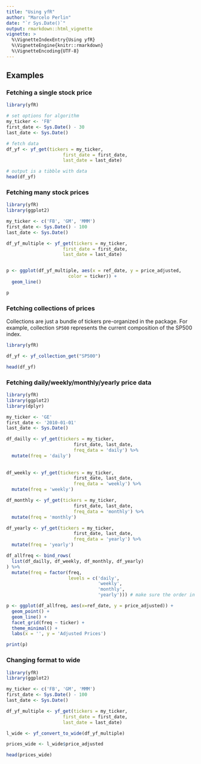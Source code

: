```yaml
---
title: "Using yfR"
author: "Marcelo Perlin"
date: "`r Sys.Date()`"
output: rmarkdown::html_vignette
vignette: >
  %\VignetteIndexEntry{Using yfR}
  %\VignetteEngine{knitr::rmarkdown}
  %\VignetteEncoding{UTF-8}
---
```


## Examples

### Fetching a single stock price

```r
library(yfR)

# set options for algorithm
my_ticker <- 'FB'
first_date <- Sys.Date() - 30
last_date <- Sys.Date()

# fetch data
df_yf <- yf_get(tickers = my_ticker, 
                     first_date = first_date,
                     last_date = last_date)

# output is a tibble with data
head(df_yf)
```

### Fetching many stock prices

```r
library(yfR)
library(ggplot2)

my_ticker <- c('FB', 'GM', 'MMM')
first_date <- Sys.Date() - 100
last_date <- Sys.Date()

df_yf_multiple <- yf_get(tickers = my_ticker, 
                     first_date = first_date,
                     last_date = last_date)


p <- ggplot(df_yf_multiple, aes(x = ref_date, y = price_adjusted,
                       color = ticker)) + 
  geom_line()

p

```


### Fetching collections of prices

Collections are just a bundle of tickers pre-organized in the package. For example, collection `SP500` represents the current composition of the SP500 index. 

```r
library(yfR)

df_yf <- yf_collection_get("SP500")

head(df_yf)
```


### Fetching daily/weekly/monthly/yearly price data 

```r
library(yfR)
library(ggplot2)
library(dplyr)

my_ticker <- 'GE'
first_date <- '2010-01-01'
last_date <- Sys.Date()

df_dailly <- yf_get(tickers = my_ticker, 
                         first_date, last_date, 
                         freq_data = 'daily') %>%
  mutate(freq = 'daily')
  
  
df_weekly <- yf_get(tickers = my_ticker, 
                         first_date, last_date, 
                         freq_data = 'weekly') %>%
  mutate(freq = 'weekly')

df_monthly <- yf_get(tickers = my_ticker, 
                         first_date, last_date, 
                         freq_data = 'monthly') %>%
  mutate(freq = 'monthly')

df_yearly <- yf_get(tickers = my_ticker, 
                         first_date, last_date, 
                         freq_data = 'yearly') %>%
  mutate(freq = 'yearly')

df_allfreq <- bind_rows(
  list(df_dailly, df_weekly, df_monthly, df_yearly)
) %>%
  mutate(freq = factor(freq, 
                       levels = c('daily', 
                                  'weekly',
                                  'monthly',
                                  'yearly'))) # make sure the order in plot is right

p <- ggplot(df_allfreq, aes(x=ref_date, y = price_adjusted)) + 
  geom_point() + 
  geom_line() + 
  facet_grid(freq ~ ticker) + 
  theme_minimal() + 
  labs(x = '', y = 'Adjusted Prices')

print(p)
```


### Changing format to wide

```r
library(yfR)
library(ggplot2)

my_ticker <- c('FB', 'GM', 'MMM')
first_date <- Sys.Date() - 100
last_date <- Sys.Date()

df_yf_multiple <- yf_get(tickers = my_ticker, 
                     first_date = first_date,
                     last_date = last_date)

l_wide <- yf_convert_to_wide(df_yf_multiple)

prices_wide <- l_wide$price_adjusted

head(prices_wide)
```
